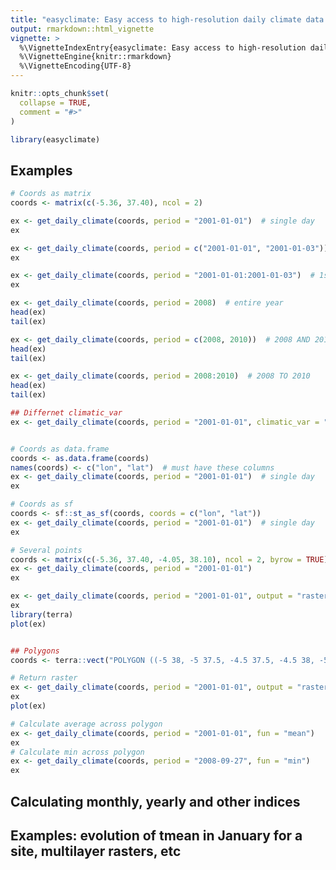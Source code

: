 ```yaml
---
title: "easyclimate: Easy access to high-resolution daily climate data for Europe"
output: rmarkdown::html_vignette
vignette: >
  %\VignetteIndexEntry{easyclimate: Easy access to high-resolution daily climate data for Europe}
  %\VignetteEngine{knitr::rmarkdown}
  %\VignetteEncoding{UTF-8}
---
```


```r
knitr::opts_chunk$set(
  collapse = TRUE,
  comment = "#>"
)
```

```r
library(easyclimate)
```

## Examples

```r
# Coords as matrix
coords <- matrix(c(-5.36, 37.40), ncol = 2)

ex <- get_daily_climate(coords, period = "2001-01-01")  # single day
ex

ex <- get_daily_climate(coords, period = c("2001-01-01", "2001-01-03"))  # 1st AND 3rd Jan 2001
ex

ex <- get_daily_climate(coords, period = "2001-01-01:2001-01-03")  # 1st TO 3rd Jan 2001
ex

ex <- get_daily_climate(coords, period = 2008)  # entire year
head(ex)
tail(ex)

ex <- get_daily_climate(coords, period = c(2008, 2010))  # 2008 AND 2010
head(ex)
tail(ex)

ex <- get_daily_climate(coords, period = 2008:2010)  # 2008 TO 2010
head(ex)
tail(ex)

## Differnet climatic_var
ex <- get_daily_climate(coords, period = "2001-01-01", climatic_var = "Tmin")


# Coords as data.frame
coords <- as.data.frame(coords)
names(coords) <- c("lon", "lat")  # must have these columns
ex <- get_daily_climate(coords, period = "2001-01-01")  # single day
ex

# Coords as sf
coords <- sf::st_as_sf(coords, coords = c("lon", "lat"))
ex <- get_daily_climate(coords, period = "2001-01-01")  # single day
ex

# Several points
coords <- matrix(c(-5.36, 37.40, -4.05, 38.10), ncol = 2, byrow = TRUE)
ex <- get_daily_climate(coords, period = "2001-01-01")
ex

ex <- get_daily_climate(coords, period = "2001-01-01", output = "raster")  # raster output
ex
library(terra)
plot(ex)


## Polygons
coords <- terra::vect("POLYGON ((-5 38, -5 37.5, -4.5 37.5, -4.5 38, -5 38))")

# Return raster
ex <- get_daily_climate(coords, period = "2001-01-01", output = "raster")
ex
plot(ex)

# Calculate average across polygon
ex <- get_daily_climate(coords, period = "2001-01-01", fun = "mean")
ex
# Calculate min across polygon
ex <- get_daily_climate(coords, period = "2008-09-27", fun = "min")
ex
```


## Calculating monthly, yearly and other indices


## Examples: evolution of tmean in January for a site, multilayer rasters, etc

